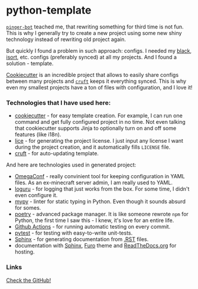 <script lang="ts">import Icon from '@iconify/svelte';</script>

# python-template

[`pinger-bot`](/pinger-bot) teached me, that rewriting something for third time is not fun. This is why I generally try to create a new project using some new shiny technology instead of rewriting old project again.

But quickly I found a problem in such approach: configs. I needed my [black](https://pypi.org/project/black/), [isort](https://pypi.org/project/isort/), etc. configs (preferably synced) at all my projects. And I found a solution - template.

[Cookiecutter](https://pypi.org/project/cookiecutter/) is an incredible project that allows to easily share configs between many projects and [`cruft`](https://pypi.org/project/cruft/) keeps it everything synced. This is why even my smallest projects have a ton of files with configuration, and I love it!

### Technologies that I have used here:

- [cookiecutter](https://pypi.org/project/cookiecutter/) - for easy template creation. For example, I can run one command and get fully configured project in no time. Not even talking that cookiecutter supports Jinja to optionally turn on and off some features (like i18n).
- [lice](https://pypi.org/project/lice/) - for generating the project license. I just input any license I want during the project creation, and it automatically fills `LICENSE` file.
- [cruft](https://pypi.org/project/cruft/) - for auto-updating template.

And here are technologies used in generated project:

- [OmegaConf](https://omegaconf.readthedocs.io/) - really convinient tool for keeping configuration in YAML files. As an ex-minecraft server admin, I am really used to YAML.
- [loguru](https://github.com/Delgan/loguru#readme) - for logging that just works from the box. For some time, I didn't even configure it.
- [mypy](https://www.mypy-lang.org/) - linter for static typing in Python. Even though it sounds absurd for somes.
- [poetry](https://python-poetry.org/) - advanced package manager. It is like someone rewrote `npm` for Python, the first time I saw this - I knew, it's love for an entire life.
- [Github Actions](https://github.com/features/actions) - for running automatic testing on every commit.
- [pytest](https://pytest.org/) - for testing with easy-to-write unit-tests.
- [Sphinx](https://python-poetry.org/) - for generating documentation from [.RST](https://en.wikipedia.org/wiki/ReStructuredText) files.
- documentation with [Sphinx](https://pypi.org/project/Sphinx/), [Furo](https://pypi.org/project/furo/) theme and [ReadTheDocs.org](https://readthedocs.org) for hosting.

### Links

<a href="https://s.perchun.it/python-template/github" class="btn variant-filled">
	<Icon icon="mdi:github" />
	Check the GitHub!
</a>

